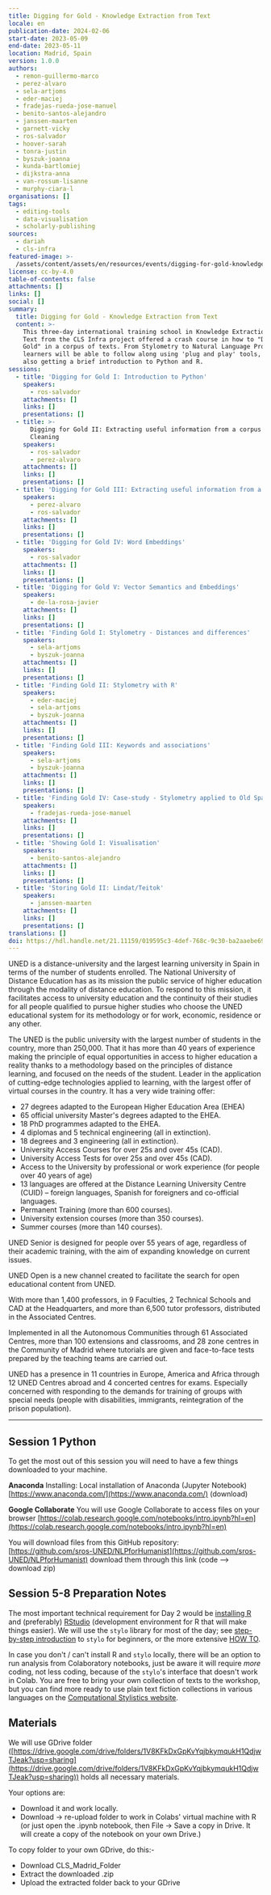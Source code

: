 ```yaml
---
title: Digging for Gold - Knowledge Extraction from Text
locale: en
publication-date: 2024-02-06
start-date: 2023-05-09
end-date: 2023-05-11
location: Madrid, Spain
version: 1.0.0
authors:
  - remon-guillermo-marco
  - perez-alvaro
  - sela-artjoms
  - eder-maciej
  - fradejas-rueda-jose-manuel
  - benito-santos-alejandro
  - janssen-maarten
  - garnett-vicky
  - ros-salvador
  - hoover-sarah
  - tonra-justin
  - byszuk-joanna
  - kunda-bartlomiej
  - dijkstra-anna
  - van-rossum-lisanne
  - murphy-ciara-l
organisations: []
tags:
  - editing-tools
  - data-visualisation
  - scholarly-publishing
sources:
  - dariah
  - cls-infra
featured-image: >-
  /assets/content/assets/en/resources/events/digging-for-gold-knowledge-extraction-from-text/featured-image.jpg
license: cc-by-4.0
table-of-contents: false
attachments: []
links: []
social: []
summary:
  title: Digging for Gold - Knowledge Extraction from Text
  content: >-
    This three-day international training school in Knowledge Extraction from
    Text from the CLS Infra project offered a crash course in how to "Dig for
    Gold" in a corpus of texts. From Stylometry to Natural Language Processing,
    learners will be able to follow along using 'plug and play' tools, while
    also getting a brief introduction to Python and R.
sessions:
  - title: 'Digging for Gold I: Introduction to Python'
    speakers:
      - ros-salvador
    attachments: []
    links: []
    presentations: []
  - title: >-
      Digging for Gold II: Extracting useful information from a corpus pt1 -
      Cleaning
    speakers:
      - ros-salvador
      - perez-alvaro
    attachments: []
    links: []
    presentations: []
  - title: 'Digging for Gold III: Extracting useful information from a corpus pt2'
    speakers:
      - perez-alvaro
      - ros-salvador
    attachments: []
    links: []
    presentations: []
  - title: 'Digging for Gold IV: Word Embeddings'
    speakers:
      - ros-salvador
    attachments: []
    links: []
    presentations: []
  - title: 'Digging for Gold V: Vector Semantics and Embeddings'
    speakers:
      - de-la-rosa-javier
    attachments: []
    links: []
    presentations: []
  - title: 'Finding Gold I: Stylometry - Distances and differences'
    speakers:
      - sela-artjoms
      - byszuk-joanna
    attachments: []
    links: []
    presentations: []
  - title: 'Finding Gold II: Stylometry with R'
    speakers:
      - eder-maciej
      - sela-artjoms
      - byszuk-joanna
    attachments: []
    links: []
    presentations: []
  - title: 'Finding Gold III: Keywords and associations'
    speakers:
      - sela-artjoms
      - byszuk-joanna
    attachments: []
    links: []
    presentations: []
  - title: 'Finding Gold IV: Case-study - Stylometry applied to Old Spanish Poetry'
    speakers:
      - fradejas-rueda-jose-manuel
    attachments: []
    links: []
    presentations: []
  - title: 'Showing Gold I: Visualisation'
    speakers:
      - benito-santos-alejandro
    attachments: []
    links: []
    presentations: []
  - title: 'Storing Gold II: Lindat/Teitok'
    speakers:
      - janssen-maarten
    attachments: []
    links: []
    presentations: []
translations: []
doi: https://hdl.handle.net/21.11159/019595c3-4def-768c-9c30-ba2aaebe69c1
---
```

<Disclosure title="About the Local Host - UNED">
  UNED is a distance-university and the largest learning university in Spain in terms of the number
  of students enrolled. The National University of Distance Education has as its mission the public
  service of higher education through the modality of distance education. To respond to this
  mission, it facilitates access to university education and the continuity of their studies for all
  people qualified to pursue higher studies who choose the UNED educational system for its
  methodology or for work, economic, residence or any other.

  The UNED is the public university with the largest number of students in the country, more than
  250,000. That it has more than 40 years of experience making the principle of equal opportunities
  in access to higher education a reality thanks to a methodology based on the principles of
  distance learning, and focused on the needs of the student. Leader in the application of
  cutting-edge technologies applied to learning, with the largest offer of virtual courses in the
  country. It has a very wide training offer:

  * 27 degrees adapted to the European Higher Education Area (EHEA)
  * 65 official university Master's degrees adapted to the EHEA.
  * 18 PhD programmes adapted to the EHEA.
  * 4 diplomas and 5 technical engineering (all in extinction).
  * 18 degrees and 3 engineering (all in extinction).
  * University Access Courses for over 25s and over 45s (CAD).
  * University Access Tests for over 25s and over 45s (CAD).
  * Access to the University by professional or work experience (for people over 40 years of age)
  * 13 languages are offered at the Distance Learning University Centre (CUID) – foreign languages,
    Spanish for foreigners and co-official languages.
  * Permanent Training (more than 600 courses).
  * University extension courses (more than 350 courses).
  * Summer courses (more than 140 courses).

  UNED Senior is designed for people over 55 years of age, regardless of their academic training,
  with the aim of expanding knowledge on current issues.

  UNED Open is a new channel created to facilitate the search for open educational content from
  UNED.

  With more than 1,400 professors, in 9 Faculties, 2 Technical Schools and CAD at the Headquarters,
  and more than 6,500 tutor professors, distributed in the Associated Centres.

  Implemented in all the Autonomous Communities through 61 Associated Centres, more than 100
  extensions and classrooms, and 28 zone centres in the Community of Madrid where tutorials are
  given and face-to-face tests prepared by the teaching teams are carried out.

  UNED has a presence in 11 countries in Europe, America and Africa through 12 UNED Centres abroad
  and 4 concerted centres for exams. Especially concerned with responding to the demands for
  training of groups with special needs (people with disabilities, immigrants, reintegration of the
  prison population).

  ---

  ## Session 1 Python

  To get the most out of this session you will need to have a few things downloaded to your machine.

  **Anaconda**
  Installing: Local installation of Anaconda (Jupyter Notebook)
  [https://www.anaconda.com/](https://www.anaconda.com/) (download)

  **Google Collaborate**
  You will use Google Collaborate to access files on your browser
  [https://colab.research.google.com/notebooks/intro.ipynb?hl=en](https://colab.research.google.com/notebooks/intro.ipynb?hl=en)

  You will download files from this GitHub repository:
  [https://github.com/sros-UNED/NLPforHumanist](https://github.com/sros-UNED/NLPforHumanist) download them through this link (code —> download zip)

  ## Session 5-8 Preparation Notes

  The most important technical requirement for Day 2 would be [installing
  R](https://cloud.r-project.org/) and (preferably)
  [RStudio](https://posit.co/download/rstudio-desktop/) (development environment for R that will
  make things easier). We will use the `stylo` library for most of the day; see [step-by-step
  introduction](https://computationalstylistics.github.io/stylo_nutshell/#) to `stylo` for beginners,
  or the more extensive [HOW
  TO](https://github.com/computationalstylistics/stylo_howto/blob/master/stylo_howto.pdf).

  In case you don't / can't install R and `stylo` locally, there will be an option to run analysis
  from Colaboratory notebooks, just be aware it will require *more* coding, not less coding, because
  of the `stylo`'s interface that doesn't work in Colab.  You are free to bring your own collection of
  texts to the workshop, but you can find more ready to use plain text fiction collections in
  various languages on the [Computational Stylistics
  website](https://computationalstylistics.github.io/resources/).

  ## Materials

  We will use GDrive folder
  ([https://drive.google.com/drive/folders/1V8KFkDxGpKvYqjbkymqukH1QdjwTJeak?usp=sharing](https://drive.google.com/drive/folders/1V8KFkDxGpKvYqjbkymqukH1QdjwTJeak?usp=sharing))
  holds all necessary materials.

  Your options are:

  * Download it and work locally.
  * Download -> re-upload folder to work in Colabs' virtual machine with R (or just open the
    .ipynb notebook, then File -> Save a copy in Drive. It will create a copy of the notebook on your
    own Drive.)

  To copy folder to your own GDrive, do this:-

  * Download CLS\_Madrid\_Folder
  * Extract the downloaded .zip
  * Upload the extracted folder back to your GDrive
</Disclosure>

